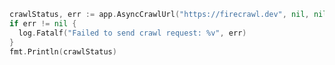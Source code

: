 ```go Go
crawlStatus, err := app.AsyncCrawlUrl("https://firecrawl.dev", nil, nil)
if err != nil {
  log.Fatalf("Failed to send crawl request: %v", err)
}
fmt.Println(crawlStatus) 
```